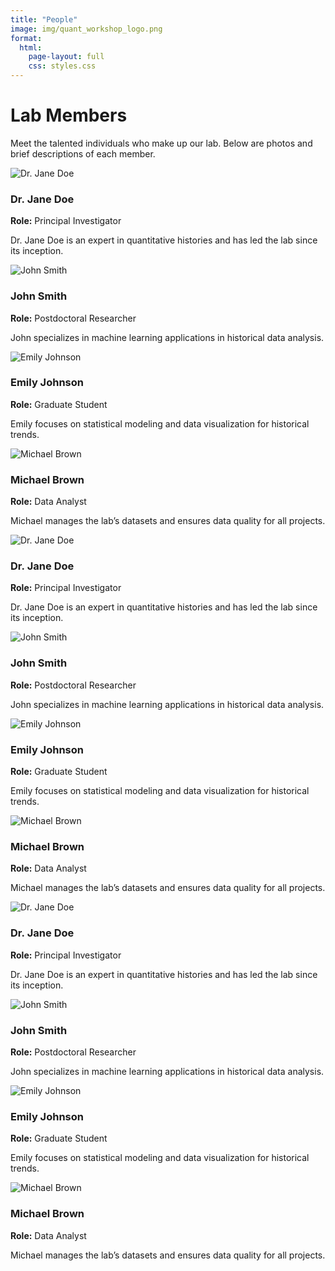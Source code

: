 ```yaml
---
title: "People"
image: img/quant_workshop_logo.png
format:
  html:
    page-layout: full
    css: styles.css
---
```


# Lab Members

Meet the talented individuals who make up our lab. Below are photos and brief descriptions of each member.

<div class="team-grid">

<div class="team-member">
  <img src="img/logo.png" alt="Dr. Jane Doe" class="circle">
  <h3>Dr. Jane Doe</h3>
  <p><strong>Role:</strong> Principal Investigator</p>
  <p>Dr. Jane Doe is an expert in quantitative histories and has led the lab since its inception.</p>
</div>

<div class="team-member">
  <img src="img/logo.png" alt="John Smith" class="circle">
  <h3>John Smith</h3>
  <p><strong>Role:</strong> Postdoctoral Researcher</p>
  <p>John specializes in machine learning applications in historical data analysis.</p>
</div>

<div class="team-member">
  <img src="img/logo.png" alt="Emily Johnson" class="circle">
  <h3>Emily Johnson</h3>
  <p><strong>Role:</strong> Graduate Student</p>
  <p>Emily focuses on statistical modeling and data visualization for historical trends.</p>
</div>

<div class="team-member">
  <img src="img/logo.png" alt="Michael Brown" class="circle">
  <h3>Michael Brown</h3>
  <p><strong>Role:</strong> Data Analyst</p>
  <p>Michael manages the lab's datasets and ensures data quality for all projects.</p>
</div>

<div class="team-member">
  <img src="img/logo.png" alt="Dr. Jane Doe" class="circle">
  <h3>Dr. Jane Doe</h3>
  <p><strong>Role:</strong> Principal Investigator</p>
  <p>Dr. Jane Doe is an expert in quantitative histories and has led the lab since its inception.</p>
</div>

<div class="team-member">
  <img src="img/logo.png" alt="John Smith" class="circle">
  <h3>John Smith</h3>
  <p><strong>Role:</strong> Postdoctoral Researcher</p>
  <p>John specializes in machine learning applications in historical data analysis.</p>
</div>

<div class="team-member">
  <img src="img/logo.png" alt="Emily Johnson" class="circle">
  <h3>Emily Johnson</h3>
  <p><strong>Role:</strong> Graduate Student</p>
  <p>Emily focuses on statistical modeling and data visualization for historical trends.</p>
</div>

<div class="team-member">
  <img src="img/logo.png" alt="Michael Brown" class="circle">
  <h3>Michael Brown</h3>
  <p><strong>Role:</strong> Data Analyst</p>
  <p>Michael manages the lab's datasets and ensures data quality for all projects.</p>
</div>

<div class="team-member">
  <img src="img/logo.png" alt="Dr. Jane Doe" class="circle">
  <h3>Dr. Jane Doe</h3>
  <p><strong>Role:</strong> Principal Investigator</p>
  <p>Dr. Jane Doe is an expert in quantitative histories and has led the lab since its inception.</p>
</div>

<div class="team-member">
  <img src="img/logo.png" alt="John Smith" class="circle">
  <h3>John Smith</h3>
  <p><strong>Role:</strong> Postdoctoral Researcher</p>
  <p>John specializes in machine learning applications in historical data analysis.</p>
</div>

<div class="team-member">
  <img src="img/logo.png" alt="Emily Johnson" class="circle">
  <h3>Emily Johnson</h3>
  <p><strong>Role:</strong> Graduate Student</p>
  <p>Emily focuses on statistical modeling and data visualization for historical trends.</p>
</div>

<div class="team-member">
  <img src="img/logo.png" alt="Michael Brown" class="circle">
  <h3>Michael Brown</h3>
  <p><strong>Role:</strong> Data Analyst</p>
  <p>Michael manages the lab's datasets and ensures data quality for all projects.</p>
</div>

</div>

